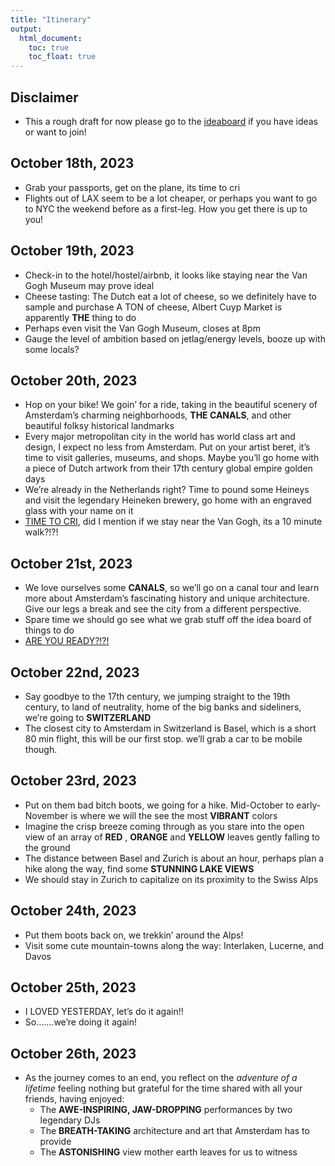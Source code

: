 ```yaml
---
title: "Itinerary"
output:
  html_document: 
    toc: true
    toc_float: true
---
```


## Disclaimer

- This a rough draft for now please go to the [ideaboard](./googlesheets.html) if you have ideas or want to join!

## October 18th, 2023

- Grab your passports, get on the plane, its time to cri
- Flights out of LAX seem to be a lot cheaper, or perhaps you want to go to NYC the weekend before as a first-leg. How you get there is up to you!

## October 19th, 2023

- Check-in to the hotel/hostel/airbnb, it looks like staying near the Van Gogh Museum may prove ideal 
- Cheese tasting: The Dutch eat a lot of cheese, so we definitely have to sample and purchase A TON of cheese, Albert Cuyp Market is apparently **THE** thing to do
- Perhaps even visit the Van Gogh Museum, closes at 8pm
- Gauge the level of ambition based on jetlag/energy levels, booze up with some locals?

## October 20th, 2023

- Hop on your bike! We goin' for a ride, taking in the beautiful scenery of Amsterdam's charming neighborhoods, **THE CANALS**, and other beautiful folksy historical landmarks
- Every major metropolitan city in the world has world class art and design, I expect no less from Amsterdam. Put on your artist beret, it's time to visit galleries, museums, and shops. Maybe you'll go home with a piece of Dutch artwork from their 17th century global empire golden days
- We're already in the Netherlands right? Time to pound some Heineys and visit the legendary Heineken brewery, go home with an engraved glass with your name on it
- [TIME TO CRI](https://www.ticketmaster.nl/event/illenium-live-tickets/290771), did I mention if we stay near the Van Gogh, its a 10 minute walk?!?!


## October 21st, 2023

- We love ourselves some **CANALS**, so we'll go on a canal tour and learn more about Amsterdam's fascinating history and unique architecture. Give our legs a break and see the city from a different perspective.
- Spare time we should go see what we grab stuff off the idea board of things to do
- [ARE YOU READY?!?!](https://martingarrixade.com/)

## October 22nd, 2023

- Say goodbye to the 17th century, we jumping straight to the 19th century, to land of neutrality, home of the big banks and sideliners, we're going to **SWITZERLAND**
- The closest city to Amsterdam in Switzerland is Basel, which is a short 80 min flight, this will be our first stop. we'll grab a car to be mobile though.

## October 23rd, 2023

- Put on them bad bitch boots, we going for a hike. Mid-October to early-November is where we will the see the most **VIBRANT** colors 
- Imagine the crisp breeze coming through as you stare into the open view of an array of **RED** , **ORANGE** and **YELLOW** leaves gently falling to the ground
- The distance between Basel and Zurich is about an hour, perhaps plan a hike along the way, find some **STUNNING LAKE VIEWS**
- We should stay in Zurich to capitalize on its proximity to the Swiss Alps

## October 24th, 2023

- Put them boots back on, we trekkin' around the Alps!
- Visit some cute mountain-towns along the way: Interlaken, Lucerne, and Davos

## October 25th, 2023

- I LOVED YESTERDAY, let's do it again!!
- So.......we're doing it again!

## October 26th, 2023

- As the journey comes to an end, you reflect on the *adventure of a lifetime* feeling nothing but grateful for the time shared with all your friends, having enjoyed:
  - The **AWE-INSPIRING, JAW-DROPPING** performances by two legendary DJs 
  - The **BREATH-TAKING** architecture and art that Amsterdam has to provide
  - The **ASTONISHING** view mother earth leaves for us to witness
